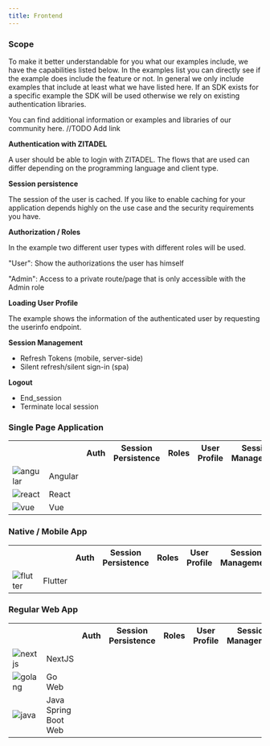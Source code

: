 ```yaml
---
title: Frontend
---
```



### Scope

To make it better understandable for you what our examples include, we have the capabilities listed below.
In the examples list you can directly see if the example does include the feature or not.
In general we only include examples that include at least what we have listed here.
If an SDK exists for a specific example the SDK will be used otherwise we rely on existing authentication libraries.

You can find additional information or examples and libraries of our community here. //TODO Add link

**Authentication with ZITADEL**

A user should be able to login with ZITADEL.
The flows that are used can differ depending on the programming language and client type.

**Session persistence**

The session of the user is cached.
If you like to enable caching for your application depends highly on the use case and the security requirements you have.

**Authorization  / Roles**

In the example two different user types with different roles will be used.

"User": Show the authorizations the user has himself

"Admin": Access to a private route/page that is only accessible with the Admin role

**Loading User Profile**

The example shows the information of the authenticated user by requesting the userinfo endpoint.

**Session Management**
  - Refresh Tokens (mobile, server-side)
  - Silent refresh/silent sign-in (spa)

**Logout**
  - End_session
  - Terminate local session

### Single Page Application

<table>
  <tr>
    <th></th>
    <th></th>
    <th>Auth</th>
    <th>Session Persistence</th>
    <th>Roles</th>
    <th>User Profile</th>
    <th>Session Management</th>
    <th>Logout</th>
    <th></th>
    <th></th>
  </tr>

  <tr>
    <td>
      <img style={{width: '100px'}} src="/docs/img/tech/angular.svg" alt="angular"/>
    </td>
    <td>Angular</td>
    <td><i class="las la-check"></i></td>
    <td><i class="las la-check"></i></td>
    <td><i class="las la-check"></i></td>
    <td><i class="las la-check"></i></td>
    <td><i class="las la-check"></i></td>
    <td><i class="las la-check"></i></td>
    <td><a href="https://github.com/zitadel/zitadel-angular" target="_blank"><i class="lab la-github"></i></a></td>
    <td><a href="./login/angular">Guide</a></td>
  </tr>
  <tr>
      <td>
        <img style={{width: '100px'}} src="/docs/img/tech/react.png" alt="react"/>
      </td>
      <td>React</td>
      <td><i class="las la-times"></i></td>
      <td><i class="las la-times"></i></td>
      <td><i class="las la-times"></i></td>
      <td><i class="las la-times"></i></td>
      <td><i class="las la-times"></i></td>
      <td><i class="las la-times"></i></td>
      <td></td>
      <td><a href="./login/angular">Guide</a></td>
  </tr>
  <tr>
        <td>
          <img style={{width: '100px'}} src="/docs/img/tech/vue.svg" alt="vue"/>
        </td>
        <td>Vue</td>
        <td><i class="las la-times"></i></td>
        <td><i class="las la-times"></i></td>
        <td><i class="las la-times"></i></td>
        <td><i class="las la-times"></i></td>
        <td><i class="las la-times"></i></td>
        <td><i class="las la-times"></i></td>
        <td><a href="https://github.com/zitadel/zitadel/issues/5223" target="_blank"><i class="lab la-github"></i></a></td>
        <td></td>
    </tr>
</table>

### Native / Mobile App

<table>
  <tr>
    <th></th>
    <th></th>
    <th>Auth</th>
    <th>Session Persistence</th>
    <th>Roles</th>
    <th>User Profile</th>
    <th>Session Management</th>
    <th>Logout</th>
    <th></th>
    <th></th>
  </tr>

  <tr>
    <td>
      <img style={{width: '100px'}} src="/docs/img/tech/flutter.svg" alt="flutter"/>
    </td>
    <td>Flutter</td>
    <td><i class="las la-check"></i></td>
    <td><i class="las la-check"></i></td>
    <td><i class="las la-check"></i></td>
    <td><i class="las la-check"></i></td>
    <td><i class="las la-check"></i></td>
    <td><i class="las la-check"></i></td>
    <td><a href="https://github.com/zitadel/zitadel_flutter" target="_blank"><i class="lab la-github"></i></a></td>
    <td><a href="./login/flutter">Guide</a></td>
  </tr>
</table>


### Regular Web App

<table>
  <tr>
    <th></th>
    <th></th>
    <th>Auth</th>
    <th>Session Persistence</th>
    <th>Roles</th>
    <th>User Profile</th>
    <th>Session Management</th>
    <th>Logout</th>
    <th></th>
    <th></th>
  </tr>

   <tr>
      <td>
        <img style={{width: '100px'}} src="/docs/img/tech/nextjs.svg" alt="nextjs"/>
      </td>
      <td>NextJS</td>
      <td><i class="las la-check"></i></td>
      <td><i class="las la-check"></i></td>
      <td><i class="las la-check"></i></td>
      <td><i class="las la-check"></i></td>
      <td><i class="las la-check"></i></td>
      <td><i class="las la-check"></i></td>
      <td><a href="https://github.com/zitadel/zitadel-nextjs" target="_blank"><i class="lab la-github"></i></a></td>
      <td><a href="./login/nextjs">Guide</a></td>
    </tr>

  <tr>
    <td>
      <img style={{width: '100px'}} src="/docs/img/tech/golang.svg" alt="golang"/>
    </td>
    <td>Go Web</td>
    <td><i class="las la-times"></i></td>
    <td><i class="las la-times"></i></td>
    <td><i class="las la-times"></i></td>
    <td><i class="las la-times"></i></td>
    <td><i class="las la-times"></i></td>
    <td><i class="las la-times"></i></td>
    <td><a href="https://github.com/zitadel/zitadel_flutter" target="_blank"><i class="lab la-github"></i></a></td>
    <td><a href="./login/flutter">Guide</a></td>
  </tr>

  <tr>
      <td>
        <img style={{width: '100px'}} src="/docs/img/tech/java.svg" alt="java"/>
      </td>
      <td>Java Spring Boot Web</td>
      <td><i class="las la-check"></i></td>
      <td><i class="las la-check"></i></td>
      <td><i class="las la-check"></i></td>
      <td><i class="las la-check"></i></td>
      <td><i class="las la-check"></i></td>
      <td><i class="las la-check"></i></td>
      <td><a href="https://github.com/zitadel/zitadel-java" target="_blank"><i class="lab la-github"></i></a></td>
      <td></td>
    </tr>
</table>